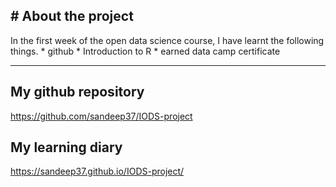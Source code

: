 # About the project
---
In the first week of the open data science course, I have learnt the following things.
*  github
*  Introduction to R
*  earned data camp certificate

---

## My github repository 
<https://github.com/sandeep37/IODS-project>

## My learning diary 
<https://sandeep37.github.io/IODS-project/>
